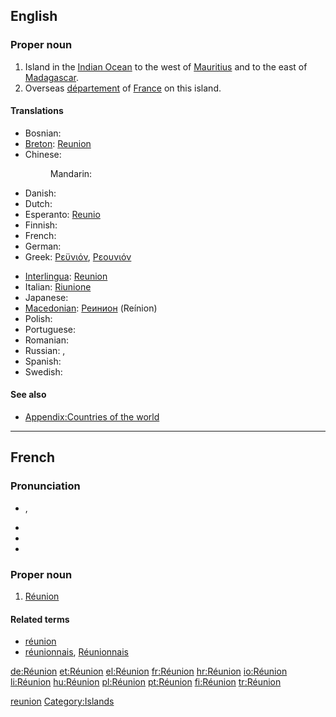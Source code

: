 {{also|reunion|reünion|Reunion|réunion}}
==English==
{{wikipedia}}

===Proper noun===
{{en-proper noun}}

# Island in the [[Indian Ocean]] to the west of [[Mauritius]] and to the east of [[Madagascar]]. 
# Overseas [[département]] of [[France]] on this island.

====Translations====
{{trans-top|Overseas department of France}}
* Bosnian: {{t-|bs|Reunion|m}}
* [[Breton]]: [[Reunion]]
* Chinese:
*: Mandarin: {{t|zh|留尼汪|tr=Liúníwāng|sc=Hani}}
* Danish: {{t-|da|Réunion}}
* Dutch: {{t-|nl|Réunion}}
* Esperanto: [[Reunio]]
* Finnish: {{t+|fi|Réunion}}
* French: {{t+|fr|Réunion}}
* German: {{t+|de|Réunion}}
* Greek: [[Ρεϋνιόν]], [[Ρεουνιόν]]
{{trans-mid}}
* [[Interlingua]]: [[Reunion]]
* Italian: [[Riunione]]
* Japanese: {{t|ja|レユニオン|tr=Reyunion|sc=Jpan}}
* [[Macedonian]]: [[Реинион]] (Reínion) {{m}}
* Polish: {{t-|pl|Reunion}}
* Portuguese: {{t+|pt|Reunião}}
* Romanian: {{t-|ro|Reunion|n}}
* Russian: {{t|ru|остров Реюньон|m|tr=óstrov Rejun'jón|sc=Cyrl}}, {{t|ru|Реюньон|m|tr=Rejun'jón|sc=Cyrl}}
* Spanish: {{t+|es|Reunión}}
* Swedish: {{t-|sv|Réunion}}
{{trans-bottom}}

====See also====
* [[Appendix:Countries of the world]]

[[Category:English terms spelled with É|reunion]]
[[Category:Islands]]

----

==French==

===Pronunciation===
* {{IPA|/ʁe.y.njɔ̃/|lang=fr}}, {{X-SAMPA|/Re.y.njO~/}}
* {{audio|Fr-Paris--La Réunion.ogg|Audio (Paris)}}
* {{rhymes|ɔ̃|lang=fr}}
* {{homophones|réunion|réunions|lang=fr}}

===Proper noun===
{{infl|fr|proper noun|g=f|head=la Réunion}}

# [[#English|Réunion]]

====Related terms====
* [[réunion]]
* [[réunionnais]], [[Réunionnais]]

[[de:Réunion]]
[[et:Réunion]]
[[el:Réunion]]
[[fr:Réunion]]
[[hr:Réunion]]
[[io:Réunion]]
[[li:Réunion]]
[[hu:Réunion]]
[[pl:Réunion]]
[[pt:Réunion]]
[[fi:Réunion]]
[[tr:Réunion]]